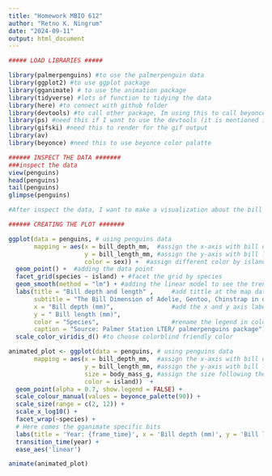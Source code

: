 ```yaml
---
title: "Homework MBIO 612"
author: "Retno K. Ningrum"
date: "2024-09-11"
output: html_document
---
```


```r
##### LOAD LIBRARIES #####

library(palmerpenguins) #to use the palmerpenguin data
library(ggplot2) #to use ggplot package
library(gganimate) # to use the animation package
library(tidyverse) #lots of function to tidying the data
library(here) #to connect with github folder
library(devtools) #to call other package, Im using this to call beyonce color palette
library(ps) #need this if I want to use the devtools (it is mentioned in the warning)
library(gifski) #need this to render for the gif output 
library(av)
library(beyonce) #need this to use beyonce color palatte

```

```r
###### INSPECT THE DATA #######
###inspect the data
view(penguins)
head(penguins)
tail(penguins)
glimpse(penguins)

#After inspect the data, I want to make a visualization about the bill depth and bill length of each species in different island. in Other words, I want to use the x- axis as the bill depth, y-axis as the bill length and colored the data point by location, then faceted it by species. I will also put the linear model and placing the geom smooth, and do the transformation of the data. 

```
```r
###### CREATING THE PLOT #######

ggplot(data = penguins, # using penguins data
       mapping = aes(x = bill_depth_mm,  #assign the x-axis with bill depth (mm)
                     y = bill_length_mm, #assign the y-axis with bill length (mm)
                     color = sex)) +  #assign different color by island
  geom_point() +  #adding the data point
  facet_grid(species ~ island) + #facet the grid by species
  geom_smooth(method = "lm") + #adding the linear model to see the trend 
  labs(title = "Bill depth and length" ,     #add tittle at the map data
       subtitle = "The Bill Dimension of Adelie, Gentoo, Chinstrap in different locations", #add subtitle
       x = "Bill depth (mm)",                #add the x and y axis label
       y = " Bill length (mm)",
       color = "Species",                    #rename the legend in color into "Species"
       caption = "Source: Palmer Station LTER/ palmerpenguins package") + #add caption below the data frame
  scale_color_viridis_d() #to choose colorblind friendly color

```

```r

animated_plot <- ggplot(data = penguins, # using penguins data
       mapping = aes(x = bill_depth_mm,  #assign the x-axis with bill depth (mm)
                     y = bill_length_mm, #assign the y-axis with bill length (mm)
                     size = body_mass_g, #assign the size following the body mass (gr)
                     color = island))  +
  geom_point(alpha = 0.7, show.legend = FALSE) +
  scale_colour_manual(values = beyonce_palette(90)) +
  scale_size(range = c(2, 12)) +
  scale_x_log10() +
  facet_wrap(~species) +
  # Here comes the gganimate specific bits
  labs(title = 'Year: {frame_time}', x = 'Bill depth (mm)', y = 'Bill length (mm)') +
  transition_time(year) +
  ease_aes('linear')

animate(animated_plot)

```

